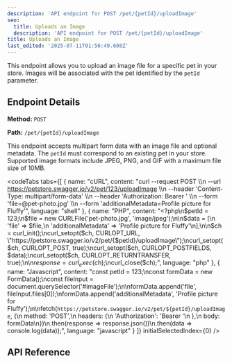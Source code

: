 ```yaml
---
description: 'API endpoint for POST /pet/{petId}/uploadImage'
seo:
  title: Uploads an Image
  description: 'API endpoint for POST /pet/{petId}/uploadImage'
title: Uploads an Image
last_edited: '2025-07-11T01:56:49.608Z'
---
```


This endpoint allows you to upload an image file for a specific pet in your store. Images will be associated with the pet identified by the `petId` parameter.

## Endpoint Details

**Method:** `POST`

**Path:** `/pet/{petId}/uploadImage`

This endpoint accepts multipart form data with an image file and optional metadata. The `petId` must correspond to an existing pet in your store. Supported image formats include JPEG, PNG, and GIF with a maximum file size of 10MB.

<codeTabs
  tabs={[
    {
      name: "cURL",
      content:
        "curl --request POST \\\n  --url https://petstore.swagger.io/v2/pet/123/uploadImage \\\n  --header 'Content-Type: multipart/form-data' \\\n  --header 'Authorization: Bearer <token>' \\\n  --form 'file=@pet-photo.jpg' \\\n  --form 'additionalMetadata=Profile picture for Fluffy'",
      language: "shell"
    },
    { 
      name: "PHP", 
      content: "<?php\n$petId = 123;\n$file = new CURLFile('pet-photo.jpg', 'image/jpeg');\n\n$data = [\n    'file' => $file,\n    'additionalMetadata' => 'Profile picture for Fluffy'\n];\n\n$ch = curl_init();\ncurl_setopt($ch, CURLOPT_URL, \"https://petstore.swagger.io/v2/pet/{$petId}/uploadImage\");\ncurl_setopt($ch, CURLOPT_POST, true);\ncurl_setopt($ch, CURLOPT_POSTFIELDS, $data);\ncurl_setopt($ch, CURLOPT_RETURNTRANSFER, true);\n\n$response = curl_exec($ch);\ncurl_close($ch);",
      language: "php"
    },
    {
      name: "Javascript",
      content: "const petId = 123;\nconst formData = new FormData();\nconst fileInput = document.querySelector('#imageFile');\n\nformData.append('file', fileInput.files[0]);\nformData.append('additionalMetadata', 'Profile picture for Fluffy');\n\nfetch(`https://petstore.swagger.io/v2/pet/${petId}/uploadImage`, {\n  method: 'POST',\n  headers: {\n    'Authorization': 'Bearer <token>'\n  },\n  body: formData\n})\n.then(response => response.json())\n.then(data => console.log(data));",
      language: "javascript"
    }
  ]}
  initialSelectedIndex={0}
/>

## API Reference

<apiReference schemaFile="Swagger-Petstore.json|POST:/pet/{petId}/uploadImage" />
